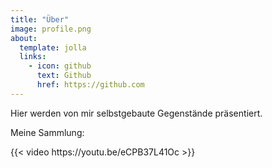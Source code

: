 ```yaml
---
title: "Über"
image: profile.png
about:
  template: jolla
  links:
    - icon: github
      text: Github
      href: https://github.com
---
```


Hier werden von mir selbstgebaute Gegenstände präsentiert.

Meine Sammlung:

{{< video https://youtu.be/eCPB37L41Oc >}}
